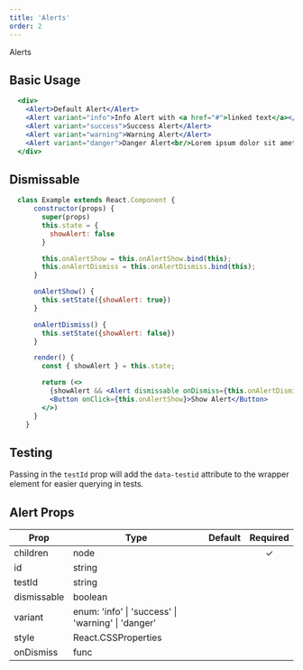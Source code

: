 ```yaml
---
title: 'Alerts'
order: 2
---
```



<DocsHeading to="/design/alerts/" type="design">
  Alerts
</DocsHeading>

## Basic Usage

```.jsx
  <div>
    <Alert>Default Alert</Alert>
    <Alert variant="info">Info Alert with <a href="#">linked text</a></Alert>
    <Alert variant="success">Success Alert</Alert>
    <Alert variant="warning">Warning Alert</Alert>
    <Alert variant="danger">Danger Alert<br/>Lorem ipsum dolor sit amet, consectetur adipiscing elit, sed do eiusmod tempor incididunt ut labore et dolore magna aliqua. Ut enim ad minim veniam, quis nostrud exercitation ullamco laboris nisi ut aliquip ex ea commodo consequat.</Alert>
  </div>
```

## Dismissable

```.jsx
  class Example extends React.Component {
      constructor(props) {
        super(props)
        this.state = {
          showAlert: false
        }

        this.onAlertShow = this.onAlertShow.bind(this);
        this.onAlertDismiss = this.onAlertDismiss.bind(this);
      }

      onAlertShow() {
        this.setState({showAlert: true})
      }

      onAlertDismiss() {
        this.setState({showAlert: false})
      }

      render() {
        const { showAlert } = this.state;

        return (<>
          {showAlert && <Alert dismissable onDismiss={this.onAlertDismiss}>Dismiss Me<br/>Lorem ipsum dolor sit amet, consectetur adipiscing elit, sed do eiusmod tempor incididunt ut labore et dolore magna aliqua. Ut enim ad minim veniam, quis nostrud exercitation ullamco laboris nisi ut aliquip ex ea commodo consequat.</Alert>}
          <Button onClick={this.onAlertShow}>Show Alert</Button>
        </>)
      }
    }
```

## Testing

Passing in the `testId` prop will add the `data-testid` attribute to the wrapper element for easier querying in tests.

## Alert Props

| Prop        | Type                                                           | Default | Required |
| ----------- | -------------------------------------------------------------- | ------- | :------: |
| children    | node                                                           |         | &#10003; |
| id          | string                                                         |         |          |
| testId      | string                                                         |         |          |
| dismissable | boolean                                                        |         |          |
| variant     | enum: 'info' &#124; 'success' &#124; 'warning' &#124; 'danger' |         |
| style       | React.CSSProperties                                            |         |
| onDismiss   | func                                                           |         |
